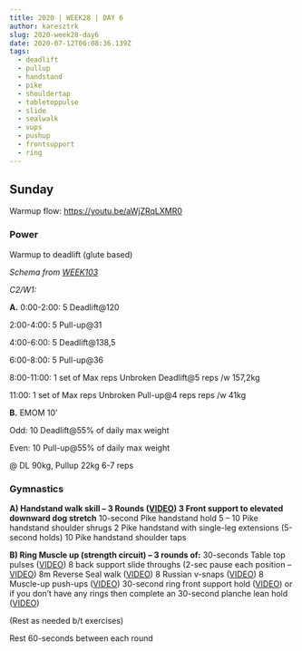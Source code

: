 ```yaml
---
title: 2020 | WEEK28 | DAY 6
author: karesztrk
slug: 2020-week28-day6
date: 2020-07-12T06:08:36.139Z
tags:
  - deadlift
  - pullup
  - handstand
  - pike
  - shouldertap
  - tabletoppulse
  - slide
  - sealwalk
  - vups
  - pushup
  - frontsupport
  - ring
---
```


## Sunday

Warmup flow: <https://youtu.be/aWjZRqLXMR0>

### Power

Warmup to deadlift (glute based)

_Schema from [WEEK103](/WEEK103)_

_C2/W1:_

**A.** 0:00-2:00: 5 Deadlift@120

2:00-4:00: 5 Pull-up@31

4:00-6:00: 5 Deadlift@138,5

6:00-8:00: 5 Pull-up@36

8:00-11:00: 1 set of Max reps Unbroken Deadlift@5 reps /w 157,2kg

11:00: 1 set of Max reps Unbroken Pull-up@4 reps reps /w 41kg

**B.** EMOM 10’

Odd: 10 Deadlift@55% of daily max weight

Even: 10 Pull-up@55% of daily max weight

@ DL 90kg, Pullup 22kg 6-7 reps

### Gymnastics

**A) Handstand walk skill – 3 Rounds ([VIDEO](https://vimeo.com/316343023/22638d9ce7=))
3 Front support to elevated downward dog stretch**
10-second Pike handstand hold
5 – 10 Pike handstand shoulder shrugs
2 Pike handstand with single-leg extensions (5-second holds)
10 Pike handstand shoulder taps

**B) Ring Muscle up (strength circuit) – 3 rounds of:**
30-seconds Table top pulses ([VIDEO](https://vimeo.com/313500184/f25c3fcb42))
8 back support slide throughs (2-sec pause each position – [VIDEO](https://vimeo.com/271383602/3f8da0bc82))
8m Reverse Seal walk ([VIDEO](https://vimeo.com/274071213/ebf59b6fdc))
8 Russian v-snaps ([VIDEO](https://vimeo.com/384155302/e79ffeb76a))
8 Muscle-up push-ups ([VIDEO](https://vimeo.com/274069428/25c305d562))
30-second ring front support hold ([VIDEO](https://vimeo.com/324904113/f11c33e5e6)) or if you don’t have any rings then complete an 30-second planche lean hold ([VIDEO](https://vimeo.com/274070208/ba17b516eb))

(Rest as needed b/t exercises)

Rest 60-seconds between each round

